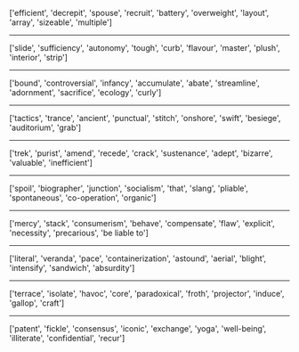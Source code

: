 ['efficient', 'decrepit', 'spouse', 'recruit', 'battery', 'overweight', 'layout', 'array', 'sizeable', 'multiple']
<hr>
['slide', 'sufficiency', 'autonomy', 'tough', 'curb', 'flavour', 'master', 'plush', 'interior', 'strip']
<hr>
['bound', 'controversial', 'infancy', 'accumulate', 'abate', 'streamline', 'adornment', 'sacrifice', 'ecology', 'curly']
<hr>
['tactics', 'trance', 'ancient', 'punctual', 'stitch', 'onshore', 'swift', 'besiege', 'auditorium', 'grab']
<hr>
['trek', 'purist', 'amend', 'recede', 'crack', 'sustenance', 'adept', 'bizarre', 'valuable', 'inefficient']
<hr>
['spoil', 'biographer', 'junction', 'socialism', 'that', 'slang', 'pliable', 'spontaneous', 'co-operation', 'organic']
<hr>
['mercy', 'stack', 'consumerism', 'behave', 'compensate', 'flaw', 'explicit', 'necessity', 'precarious', 'be liable to']
<hr>
['literal', 'veranda', 'pace', 'containerization', 'astound', 'aerial', 'blight', 'intensify', 'sandwich', 'absurdity']
<hr>
['terrace', 'isolate', 'havoc', 'core', 'paradoxical', 'froth', 'projector', 'induce', 'gallop', 'craft']
<hr>
['patent', 'fickle', 'consensus', 'iconic', 'exchange', 'yoga', 'well-being', 'illiterate', 'confidential', 'recur']